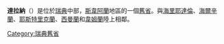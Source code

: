 {{瑞典舊省概要表
|名=達拉納
|瑞典文名=Dalarna
|圖=Dalarna_vapen.svg
|地區=[[斯韋阿蘭|斯韋阿蘭]]
|省=[[達拉納省|達拉納省]]、[[耶夫勒堡省|耶夫勒堡省]]、<br/>[[耶姆特蘭省|耶姆特蘭省]]、[[韋姆蘭省|韋姆蘭省]]
|教區=韋斯特羅斯教區
|面積=29086<!-- 平方公里 -->
|花=[[風信子|風信子]]
|動物=[[雕鴞|雕鴞]]
|地圖=FC-Dalarna, Sweden.png}}

'''達拉納'''（{{lang-sv|Dalarna}}）是位於[[瑞典|瑞典]]中部，[[斯韋阿蘭|斯韋阿蘭]]地區的一個[[瑞典舊省|舊省]]。與[[海里耶達倫|海里耶達倫]]、[[海爾辛蘭|海爾辛蘭]]、[[耶斯特里克蘭|耶斯特里克蘭]]、[[西曼蘭|西曼蘭]]和[[韋姆蘭|韋姆蘭]]陸上相鄰。

{{瑞典舊省}}

[[Category:瑞典舊省|Category:瑞典舊省]]